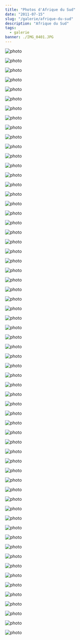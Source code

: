 ```yaml
---
title: "Photos d'Afrique du Sud"
date: "2011-07-15"
slug: "/galerie/afrique-du-sud"
description: "Afrique du Sud"
tags:
  - galerie
banner: ./IMG_0401.JPG
---
```


![photo](./IMG_0121.JPG)

<div class="img-caption"></div>

![photo](./IMG_0123.JPG)

<div class="img-caption"></div>

![photo](./IMG_0218.JPG)

<div class="img-caption"></div>

![photo](./IMG_0220.JPG)

<div class="img-caption"></div>

![photo](./IMG_0225.JPG)

<div class="img-caption"></div>

![photo](./IMG_0226.JPG)

<div class="img-caption"></div>

![photo](./IMG_0227.JPG)

<div class="img-caption"></div>

![photo](./IMG_0228.JPG)

<div class="img-caption"></div>

![photo](./IMG_0232.JPG)

<div class="img-caption"></div>

![photo](./IMG_0235.JPG)

<div class="img-caption"></div>

![photo](./IMG_0239.JPG)

<div class="img-caption"></div>

![photo](./IMG_0242.JPG)

<div class="img-caption"></div>

![photo](./IMG_0245.JPG)

<div class="img-caption"></div>

![photo](./IMG_0249.JPG)

<div class="img-caption"></div>

![photo](./IMG_0254.JPG)

<div class="img-caption"></div>

![photo](./IMG_0256.JPG)

<div class="img-caption"></div>

![photo](./IMG_0257.JPG)

<div class="img-caption"></div>

![photo](./IMG_0261.JPG)

<div class="img-caption"></div>

![photo](./IMG_0279.JPG)

<div class="img-caption"></div>

![photo](./IMG_0281.JPG)

<div class="img-caption"></div>

![photo](./IMG_0282.JPG)

<div class="img-caption"></div>

![photo](./IMG_0285.JPG)

<div class="img-caption"></div>

![photo](./IMG_0294.JPG)

<div class="img-caption"></div>

![photo](./IMG_0295.JPG)

<div class="img-caption"></div>

![photo](./IMG_0299.JPG)

<div class="img-caption"></div>

![photo](./IMG_0305.JPG)

<div class="img-caption"></div>

![photo](./IMG_0313.JPG)

<div class="img-caption"></div>

![photo](./IMG_0314.JPG)

<div class="img-caption"></div>

![photo](./IMG_0319.JPG)

<div class="img-caption"></div>

![photo](./IMG_0321.JPG)

<div class="img-caption"></div>

![photo](./IMG_0325.JPG)

<div class="img-caption"></div>

![photo](./IMG_0337.JPG)

<div class="img-caption"></div>

![photo](./IMG_0349.JPG)

<div class="img-caption"></div>

![photo](./IMG_0351.JPG)

<div class="img-caption"></div>

![photo](./IMG_0356.JPG)

<div class="img-caption"></div>

![photo](./IMG_0361.JPG)

<div class="img-caption"></div>

![photo](./IMG_0379.JPG)

<div class="img-caption"></div>

![photo](./IMG_0401.JPG)

<div class="img-caption"></div>

![photo](./IMG_0403.JPG)

<div class="img-caption"></div>

![photo](./IMG_0420.JPG)

<div class="img-caption"></div>

![photo](./IMG_0432.JPG)

<div class="img-caption"></div>

![photo](./IMG_0443.JPG)

<div class="img-caption"></div>

![photo](./IMG_0453.JPG)

<div class="img-caption"></div>

![photo](./IMG_0464.JPG)

<div class="img-caption"></div>

![photo](./IMG_0467.JPG)

<div class="img-caption"></div>

![photo](./IMG_0480.JPG)

<div class="img-caption"></div>

![photo](./IMG_0484.JPG)

<div class="img-caption"></div>

![photo](./IMG_0487.JPG)

<div class="img-caption"></div>

![photo](./IMG_0494.JPG)

<div class="img-caption"></div>

![photo](./IMG_0510.JPG)

<div class="img-caption"></div>

![photo](./IMG_0514.JPG)

<div class="img-caption"></div>

![photo](./IMG_0521.JPG)

<div class="img-caption"></div>

![photo](./IMG_0530.JPG)

<div class="img-caption"></div>

![photo](./IMG_0533.JPG)

<div class="img-caption"></div>

![photo](./IMG_0543.JPG)

<div class="img-caption"></div>

![photo](./IMG_0556.JPG)

<div class="img-caption"></div>

![photo](./IMG_0568.JPG)

<div class="img-caption"></div>

![photo](./IMG_0574.JPG)

<div class="img-caption"></div>

![photo](./IMG_0592.JPG)

<div class="img-caption"></div>

![photo](./IMG_0593.JPG)

<div class="img-caption"></div>

![photo](./IMG_0627.JPG)

<div class="img-caption"></div>

![photo](./IMG_0642.JPG)

<div class="img-caption"></div>
